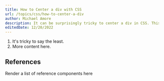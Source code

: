 ```yaml
---
title: How to Center a div with CSS
url: /topics/css/how-to-center-a-div
author: Michael Amore
description: It can be surprisingly tricky to center a div in CSS. This article explains a few of the common techniques used to center a div (or any element) both horizontally and vertically in CSS.
editedDate: 12/20/2022
---
```


1. It's tricky to say the least.
2. More content here.

## References

Render a list of reference components here

